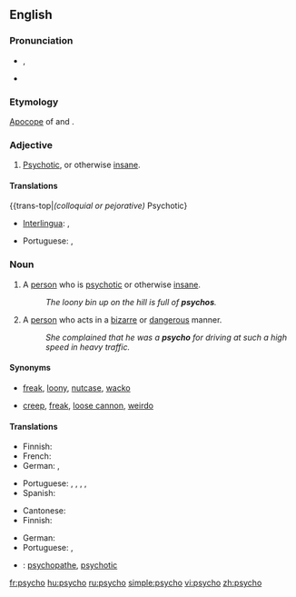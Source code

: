 ==English==

===Pronunciation===
* {{IPA|/ˈsaɪkoʊ/}}, {{SAMPA|/"saIkoU/}}
* {{rhymes|aɪkəʊ}}

===Etymology===
[[apocope|Apocope]] of {{term|psychotic|lang=en}} and {{term|psychopath|lang=en}}.

===Adjective===
{{en-adj}}

# {{colloquial|or|pejoative}} [[psychotic|Psychotic]], or otherwise [[insane]].

====Translations====
{{trans-top|''(colloquial or pejorative)'' Psychotic}
* [[Interlingua]]: {{t|ia|psychotic}}, {{t|ia|psychopathic}}
{{trans-mid}}
* Portuguese: {{t|pt|psicótico|m}}, {{t|pt|psicopático|m}}
{{trans-bottom}}

===Noun===
{{en-noun}}

# {{pejorative|slang}} A [[person]] who is [[psychotic]] or otherwise [[insane]].
#: ''The loony bin up on the hill is full of '''psychos'''.''
# {{pejorative|slang}} A [[person]] who acts in a [[bizarre]] or [[dangerous]] manner.
#: ''She complained that he was a '''psycho''' for driving at such a high speed in heavy traffic.''

====Synonyms====
* {{sense|pejorative for a pyschotic or otherwise insane person}} [[freak]], [[loony]], [[nutcase]], [[wacko]]
* {{sense|pejorative for a person acting in a bizarre or dangerous manner}} [[creep]], [[freak]], [[loose cannon]], [[weirdo]]

====Translations====
{{trans-top|psychotic or otherwise insane person}}
* Finnish: {{t-|fi|kaistapää}}
* French: {{t|fr|psychopathe}}
* German: {{t|de|Psycho|{m}} {{qualifier|slang}}, {{t|de|Psychopath|m}}
{{trans-mid}}
* Portuguese: {{t|pt|psicopata|m|f}}, {{t|pt|psicótico|m}}, {{t|pt|louco|m}}, {{t|pt|doido|m}}, {{t|pt|insano|m}}
* Spanish: {{t-|es|psicópata}}
{{trans-bottom}}

{{trans-top|person acting in a bizarre or dangerous manner}}
* Cantonese: {{t|yue|癡線佬|sc=Hani}}
* Finnish: {{t-|fi|kaistapää}}
{{trans-mid}}
* German: {{t|de|Verrückte|m|f}}
* Portuguese: {{t|pt|sicopata|m|f}}, {{t|pt|psicótico|m}}
{{trans-bottom}}

{{checktrans}}
* {{ttbc|Interlingua}}: [[psychopathe]], [[psychotic]]

[[fr:psycho]]
[[hu:psycho]]
[[ru:psycho]]
[[simple:psycho]]
[[vi:psycho]]
[[zh:psycho]]